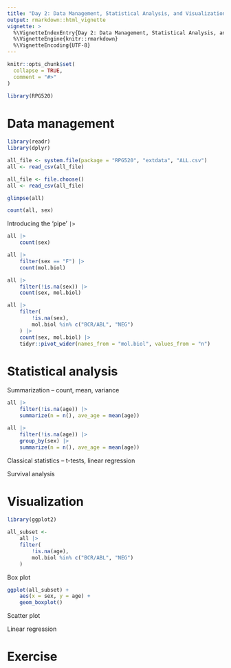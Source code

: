 ```yaml
---
title: "Day 2: Data Management, Statistical Analysis, and Visualization"
output: rmarkdown::html_vignette
vignette: >
  %\VignetteIndexEntry{Day 2: Data Management, Statistical Analysis, and Visualization}
  %\VignetteEngine{knitr::rmarkdown}
  %\VignetteEncoding{UTF-8}
---
```


```r
knitr::opts_chunk$set(
  collapse = TRUE,
  comment = "#>"
)
```

```r
library(RPG520)
```

# Data management


```r
library(readr)
library(dplyr)
```

```r
all_file <- system.file(package = "RPG520", "extdata", "ALL.csv")
all <- read_csv(all_file)
```

```r
all_file <- file.choose()
all <- read_csv(all_file)
```

```r
glimpse(all)
```

```r
count(all, sex)
```

Introducing the 'pipe' `|>`

```r
all |>
    count(sex)
```

```r
all |>
    filter(sex == "F") |>
    count(mol.biol)
```

```r
all |>
    filter(!is.na(sex)) |>
    count(sex, mol.biol)
```

```r
all |>
    filter(
        !is.na(sex),
        mol.biol %in% c("BCR/ABL", "NEG")
    ) |>
    count(sex, mol.biol) |>
    tidyr::pivot_wider(names_from = "mol.biol", values_from = "n")
```

# Statistical analysis

Summarization -- count, mean, variance

```r
all |>
    filter(!is.na(age)) |>
    summarize(n = n(), ave_age = mean(age))
```

```r
all |>
    filter(!is.na(age)) |>
    group_by(sex) |>
    summarize(n = n(), ave_age = mean(age))
```

Classical statistics -- t-tests, linear regression

Survival analysis

# Visualization

```r
library(ggplot2)
```

```r
all_subset <-
    all |>
    filter(
        !is.na(age),
        mol.biol %in% c("BCR/ABL", "NEG")
    )
```

Box plot

```r
ggplot(all_subset) +
    aes(x = sex, y = age) +
    geom_boxplot()
```

Scatter plot

Linear regression

# Exercise
